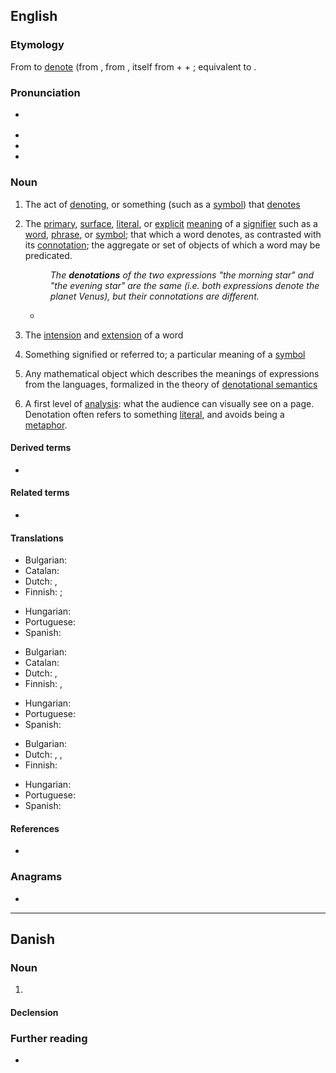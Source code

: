==English==
{{wikipedia}}

===Etymology===
From to [[denote]] (from {{der|en|frm|denoter}}, from {{der|en|la|denotare||denote, mark out}}, itself from {{m|la|de-||completely}} + {{m|la|notare||to mark}} + {{m|la|-ation}}; equivalent to {{suffix|en|denote|ation}}.

===Pronunciation===
* {{a|US}} {{IPA|en|/ˌdiː.noʊˈteɪ.ʃən/}}
* {{audio|en|En-us-denotation.ogg|Audio (US)}}
* {{hyphenation|en|de|no|ta|tion}}
* {{rhymes|en|eɪʃən}}

===Noun===
{{en-noun|~}}

# The act of [[denoting]], or something (such as a [[symbol]]) that [[denote]]s
# {{lb|en|logic|linguistics|semiotics}} The [[primary]], [[surface]], [[literal]], or [[explicit]] [[meaning]] of a [[signifier]] such as a [[word]], [[phrase]], or [[symbol]]; that which a word denotes, as contrasted with its [[connotation]]; the aggregate or set of objects of which a word may be predicated.
#: ''The '''denotations''' of the two expressions "the morning star" and "the evening star" are the same (i.e. both expressions denote the planet Venus), but their connotations are different.''
#* {{quote-journal|1=en|year=2018|author=James Lambert|title=A multitude of ‘lishes’: The nomenclature of hybridity|journal=English World-Wide|page=6|url=https://www.researchgate.net/publication/318367113_A_multitude_of_lishes_The_nomenclature_of_hybridity
|text=Regarding '''denotation''', the terms were generally used to refer to a wide range of language contact varieties and features.}}
# {{lb|en|philosophy|logic}} The [[intension]] and [[extension]] of a word
# {{lb|en|semantics}} Something signified or referred to; a particular meaning of a [[symbol]]
# {{lb|en|computer science}} Any mathematical object which describes the meanings of expressions from the languages, formalized in the theory of [[denotational semantics]]
# {{lb|en|media-studies}} A first level of [[analysis]]: what the audience can visually see on a page. Denotation often refers to something [[literal]], and avoids being a [[metaphor]].

====Derived terms====
{{der-top}}
* {{l|en|denotative}}
{{der-mid}}
{{der-bottom}}

====Related terms====
* {{l|en|connotation}}

====Translations====
{{trans-top|act of denoting}}
* Bulgarian: {{t|bg|означаване|n}}
* Catalan: {{t|ca|denotació|f}}
* Dutch: {{t+|nl|denotatie}}, {{t+|nl|beschrijving}}
* Finnish: {{t+|fi|merkitseminen}} {{qualifier|act}}; {{t+|fi|merkki}} {{qualifier|something that denotes}}
{{trans-mid}}
* Hungarian: {{t+|hu|megjelölés}}
* Portuguese: {{t+|pt|denotação|f}}
* Spanish: {{t+|es|denotación|f}}
{{trans-bottom}}

{{trans-top|primary or explicit meaning}}
* Bulgarian: {{t|bg|главно значение|n}}
* Catalan: {{t|ca|denotació|f}}
* Dutch: {{t+|nl|denotatie}}, {{t+|nl|betekenis}}
* Finnish: {{t|fi|perusmerkitys}}, {{t+|fi|denotaatio}}
{{trans-mid}}
* Hungarian: {{t+|hu|jelentés}}
* Portuguese: {{t+|pt|denotação|f}}
* Spanish: {{t+|es|denotación|f}}
{{trans-bottom}}

{{trans-top|something signified or referred to}}
* Bulgarian: {{t+|bg|обозначение|n}}
* Dutch: {{t+|nl|aanduiding}}, {{t+|nl|denotatie}}, {{t+|nl|betekenis}}
* Finnish: {{t+|fi|merkitys}}
{{trans-mid}}
* Hungarian: {{t+|hu|jel}}
* Portuguese: {{t+|pt|denotação|f}}
* Spanish: {{t+|es|denotación|f}}
{{trans-bottom}}

====References====
* {{R:OED2}}

===Anagrams===
* {{anagrams|en|a=adeinnoott|detonation|taeniodont}}

----

==Danish==

===Noun===
{{da-noun|en|er}}

# {{l|en|denotation}} {{rfgloss|da}}

====Declension====
{{da-decl|en|er}}

===Further reading===
* {{R:DDO}}